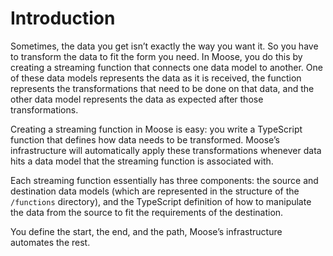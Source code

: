 # Introduction

Sometimes, the data you get isn’t exactly the way you want it. So you have to
transform the data to fit the form you need. In Moose, you do this by creating a
streaming function that connects one data model to another. One of these data models
represents the data as it is received, the function represents the transformations
that need to be done on that data, and the other data model represents the data
as expected after those transformations.

Creating a streaming function in Moose is easy: you write a TypeScript function
that defines how data needs to be transformed. Moose’s infrastructure will automatically
apply these transformations whenever data hits a data model that the streaming function
is associated with.

Each streaming function essentially has three components: the source and destination data
models (which are represented in the structure of the `/functions` directory), and
the TypeScript definition of how to manipulate the data from the source to fit
the requirements of the destination.

You define the start, the end, and the path, Moose’s infrastructure automates
the rest.
